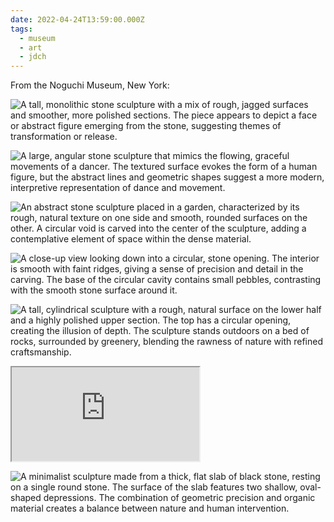 ```yaml
---
date: 2022-04-24T13:59:00.000Z
tags:
  - museum
  - art
  - jdch
---
```

From the Noguchi Museum, New York:

![A tall, monolithic stone sculpture with a mix of rough, jagged surfaces and smoother, more polished sections. The piece appears to depict a face or abstract figure emerging from the stone, suggesting themes of transformation or release.](/assets/art/20220424-break-through-capestrano.jpg "<i>Break Through Capestrano</i>, by Isamu Noguchi")

![A large, angular stone sculpture that mimics the flowing, graceful movements of a dancer. The textured surface evokes the form of a human figure, but the abstract lines and geometric shapes suggest a more modern, interpretive representation of dance and movement.](/assets/art/20220424-indian-dancer.jpg "<i>Indian Dancer</i>, by Isamu Noguchi")

![An abstract stone sculpture placed in a garden, characterized by its rough, natural texture on one side and smooth, rounded surfaces on the other. A circular void is carved into the center of the sculpture, adding a contemplative element of space within the dense material.](/assets/art/20220424-core.jpg "<i>Core</i>, by Isamu Noguchi")

![A close-up view looking down into a circular, stone opening. The interior is smooth with faint ridges, giving a sense of precision and detail in the carving. The base of the circular cavity contains small pebbles, contrasting with the smooth stone surface around it.](/assets/art/20220424-IMG_1491.jpg)

![A tall, cylindrical sculpture with a rough, natural surface on the lower half and a highly polished upper section. The top has a circular opening, creating the illusion of depth. The sculpture stands outdoors on a bed of rocks, surrounded by greenery, blending the rawness of nature with refined craftsmanship.](/assets/art/20220424-the-well.jpg "<i>The Well</i>, by Isamu Noguchi")

<div style={{padding: '56.25% 0 0 0', position: 'relative'}}>
  <iframe
    src="https://player.vimeo.com/video/1002305124?badge=0&amp;autopause=0&amp;player_id=0&amp;app_id=58479;"
    allow="autoplay; fullscreen; picture-in-picture; clipboard-write"
    style={{position: 'absolute', top: 0, left: 0, width: '100%', height: '100%'}}
    title="The Well, by Isamu Noguchi">
  </iframe>
</div>
<script src="https://player.vimeo.com/api/player.js"></script>

![A minimalist sculpture made from a thick, flat slab of black stone, resting on a single round stone. The surface of the slab features two shallow, oval-shaped depressions. The combination of geometric precision and organic material creates a balance between nature and human intervention.](/assets/art/20220424-water-table.jpg "<i>Water Table</i>, by Isamu Noguchi")
